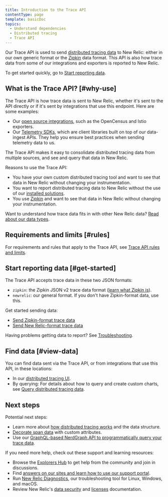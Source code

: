 ```yaml
---
title: Introduction to the Trace API
contentType: page
template: basicDoc
topics:
  - Understand dependencies
  - Distributed tracing
  - Trace API
---
```


Our Trace API is used to send [distributed tracing data](/docs/understand-dependencies/distributed-tracing/get-started/introduction-distributed-tracing#definition) to New Relic: either in our own generic format or the [Zipkin](https://zipkin.io/) data format. This API is also how trace data from some of our integrations and exporters is reported to New Relic.

To get started quickly, go to [Start reporting data](#get-started).

## What is the Trace API? [#why-use]

The Trace API is how trace data is sent to New Relic, whether it's sent to the API directly or if it's sent by integrations that use this endpoint. Here are some examples:

* Our [open source integrations](/docs/data-ingest-apis/get-data-new-relic/new-relic-sdks/telemetry-sdks-send-custom-telemetry-data-new-relic#external-data), such as the OpenCensus and Istio exporters.
* Our [Telemetry SDKs](/docs/telemetry-sdks-send-custom-telemetry-data-new-relic), which are client libraries built on top of our data-ingest APIs. They help you ensure best practices when sending telemetry data to us.

The Trace API makes it easy to consolidate distributed tracing data from multiple sources, and see and query that data in New Relic.

Reasons to use the Trace API:

* You have your own custom distributed tracing tool and want to see that data in New Relic without changing your instrumentation.
* You want to report distributed tracing data to New Relic without the use of our [installed solutions](/docs/understand-dependencies/distributed-tracing/enable-configure/enable-distributed-tracing).
* You use [Zipkin](https://zipkin.io/) and want to see that data in New Relic without changing your instrumentation.

Want to understand how trace data fits in with other New Relic data? [Read about our data types](/docs/using-new-relic/data/understand-data/new-relic-data-types).

## Requirements and limits [#rules]

For requirements and rules that apply to the Trace API, see [Trace API rules and limits](/docs/apm/distributed-tracing/trace-api/trace-api-endpoint-requirements-limits).

## Start reporting data [#get-started]

The Trace API accepts trace data in these two JSON formats:

* `zipkin`: the Zipkin JSON v2 trace data format ([learn what Zipkin is](https://zipkin.io)).
* `newrelic`: our general format. If you don't have Zipkin-format data, use this.

Get started sending data:

* [Send Zipkin-format trace data](/docs/apm/distributed-tracing/trace-api/report-zipkin-format-traces-trace-api)
* [Send New Relic-format trace data](/docs/apm/distributed-tracing/trace-api/report-new-relic-format-traces-trace-api)

Having problems getting data to report? See [Troubleshooting](/docs/apm/distributed-tracing/trace-api/troubleshooting-missing-trace-api-data).

## Find data [#view-data]

You can find data sent via the Trace API, or from integrations that use this API, in these locations:

* In our [distributed tracing UI](/docs/understand-dependencies/distributed-tracing/ui-data/additional-distributed-tracing-features-new-relic-one#find-data).
* By querying: For details about how to query and create custom charts, see [Query distributed tracing data](/docs/understand-dependencies/distributed-tracing/ui-data/query-distributed-trace-data).

## Next steps

Potential next steps:

* Learn more about [how distributed tracing works](/docs/understand-dependencies/distributed-tracing/get-started/how-new-relic-distributed-tracing-works) and the data structure.
* [Decorate span data](/docs/understand-dependencies/distributed-tracing/trace-api/trace-api-decorate-spans-attributes) with custom attributes.
* Use our [GraphQL-based NerdGraph API to programmatically query your trace data](/docs/apis/graphql-api/tutorials/query-distributed-trace-data-using-graphql-api).

If you need more help, check out these support and learning resources:

* Browse the [Explorers Hub](https://discuss.newrelic.com/) to get help from the community and join in discussions.
* Find [answers on our sites and learn how to use our support portal](/docs/using-new-relic/welcome-new-relic/get-started/find-help-use-support-portal).
* Run [New Relic Diagnostics](/docs/using-new-relic/cross-product-functions/troubleshooting/new-relic-diagnostics), our troubleshooting tool for Linux, Windows, and macOS.
* Review New Relic's [data security](/docs/security) and [licenses](/docs/licenses) documentation.
